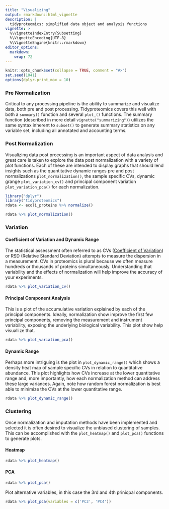 ```yaml
---
title: "Visualizing"
output: rmarkdown::html_vignette
description: |
  tidyproteomics: simplified data object and analysis functions
vignette: >
  %\VignetteIndexEntry{Subsetting}
  %\VignetteEncoding{UTF-8}
  %\VignetteEngine{knitr::rmarkdown}
editor_options: 
  markdown: 
    wrap: 72
---
```


```r
knitr::opts_chunk$set(collapse = TRUE, comment = "#>")
set.seed(1041)
options(dplyr.print_max = 10)
```

### Pre Normalization

Critical to any processing pipeline is the ability to summarize and
visualize data, both pre and post processing. Tidyproteomics covers this
well with both a `summary()` function and several `plot_()` functions.
The summary function (described in more detail
`vignette("summarizing")`) utilizes the same syntax inherent to
`subset()` to generate summary statistics on any variable set, including
all annotated and accounting terms.

### Post Normalization

Visualizing data post processing is an important aspect of data analysis
and great care is taken to explore the data post normalization with a
variety of plot functions. Each of these are intended to display graphs
that should lend insights such as the quantitative dynamic ranges pre
and post normalizations `plot_normalization()`, the sample specific CVs,
dynamic grange `plot_variation_cv()` and principal component variation
`plot_variation_pca()` for each normalization.

```r
library("dplyr")
library("tidyproteomics")
rdata <- ecoli_proteins %>% normalize()

rdata %>% plot_normalization()
```

### Variation

#### Coefficient of Variation and Dynamic Range

The statistical assessment often referred to as CVs ([Coefficient of
Variation](https://en.wikipedia.org/wiki/Coefficient_of_variation)) or
RSD (Relative Standard Deviation) attempts to measure the dispersion in
a measurement. CVs in proteomics is plural because we often measure
hundreds or thousands of proteins simultaneously. Understanding that
variability and the effects of normalization will help improve the
accuracy of your experiments.

```r
rdata %>% plot_variation_cv()
```

#### Principal Component Analysis

This is a plot of the accumulative variation explained by each of the
principal components. Ideally, normalization show improve the first few
principal components, removing the measurement and instrument
variability, exposing the underlying biological variability. This plot
show help visuallize that.

```r
rdata %>% plot_variation_pca()
```

#### Dynamic Range

Perhaps more intriguing is the plot in `plot_dynamic_range()` which
shows a density heat map of sample specific CVs in relation to
quantitative abundance. This plot highlights how CVs increase at the
lower quantitative range and, more importantly, how each normalization
method can address these large variances. Again, note how random forest
normalization is best able to minimize the CVs at the lower quantitative
range.

```r
rdata %>% plot_dynamic_range()
```

### Clustering

Once normalization and imputation methods have been implemented and
selected it is often desired to visualize the unbiased clustering of
samples. This can be accomplished with the `plot_heatmap()` and
`plot_pca()` functions to generate plots.

#### Heatmap

```r
rdata %>% plot_heatmap()
```

#### PCA

```r
rdata %>% plot_pca()
```

Plot alternative variables, in this case the 3rd and 4th prinicpal
components.

```r
rdata %>% plot_pca(variables = c('PC3', 'PC4'))
```
